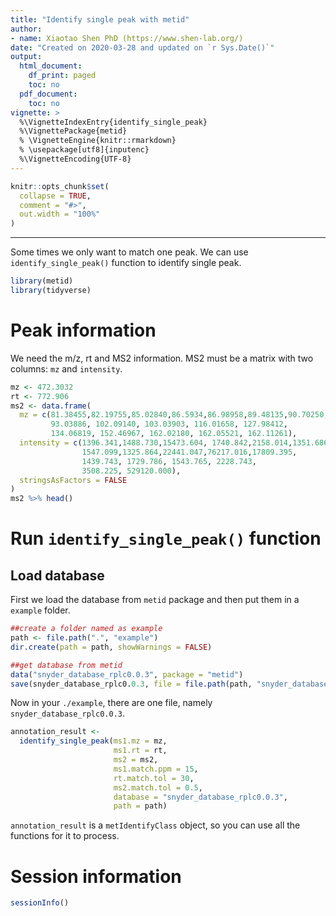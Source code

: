 ```yaml
---
title: "Identify single peak with metid"
author:
- name: Xiaotao Shen PhD (https://www.shen-lab.org/)
date: "Created on 2020-03-28 and updated on `r Sys.Date()`"
output:
  html_document:
    df_print: paged
    toc: no
  pdf_document:
    toc: no
vignette: >
  %\VignetteIndexEntry{identify_single_peak}
  %\VignettePackage{metid}
  % \VignetteEngine{knitr::rmarkdown}
  % \usepackage[utf8]{inputenc}
  %\VignetteEncoding{UTF-8}
---
```


```r
knitr::opts_chunk$set(
  collapse = TRUE,
  comment = "#>",
  out.width = "100%"
)
```

***

Some times we only want to match one peak. We can use `identify_single_peak()` function to identify single peak.

```r
library(metid)
library(tidyverse)
```

# **Peak information**

We need the m/z, rt and MS2 information. MS2 must be a matrix with two columns: `mz` and `intensity`.

```r
mz <- 472.3032
rt <- 772.906
ms2 <- data.frame(
  mz = c(81.38455,82.19755,85.02840,86.5934,86.98958,89.48135,90.70250,
         93.03886, 102.09140, 103.03903, 116.01658, 127.98412, 
         134.06819, 152.46967, 162.02180, 162.05521, 162.11261),
  intensity = c(1396.341,1488.730,15473.604, 1740.842,2158.014,1351.686,
                1547.099,1325.864,22441.047,76217.016,17809.395,
                1439.743, 1729.786, 1543.765, 2228.743, 
                3508.225, 529120.000),
  stringsAsFactors = FALSE
)
ms2 %>% head()
```

# **Run `identify_single_peak()` function**

## **Load database**

First we load the database from `metid` package and then put them in a `example` folder.

```r
##create a folder named as example
path <- file.path(".", "example")
dir.create(path = path, showWarnings = FALSE)

##get database from metid
data("snyder_database_rplc0.0.3", package = "metid")
save(snyder_database_rplc0.0.3, file = file.path(path, "snyder_database_rplc0.0.3"))
```

Now in your `./example`, there are one file, namely `snyder_database_rplc0.0.3`.

```r
annotation_result <- 
  identify_single_peak(ms1.mz = mz, 
                       ms1.rt = rt, 
                       ms2 = ms2, 
                       ms1.match.ppm = 15, 
                       rt.match.tol = 30,
                       ms2.match.tol = 0.5, 
                       database = "snyder_database_rplc0.0.3",
                       path = path)
```

`annotation_result` is a `metIdentifyClass` object, so you can use all the functions for it to process.

# **Session information**

```r
sessionInfo()
```


